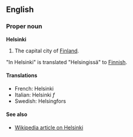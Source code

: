 ==English==
===Proper noun===
'''Helsinki'''

#The capital city of [[Finland]].

"In Helsinki" is translated "Helsingissä" to [[Finnish]].

====Translations====

*French: Helsinki
*Italian: Helsinki ''f''
*Swedish: Helsingfors

====See also====

*[[en:Helsinki|Wikipedia article on Helsinki]]